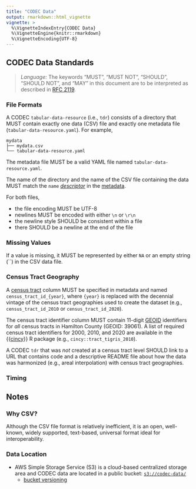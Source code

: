 ```yaml
---
title: "CODEC Data"
output: rmarkdown::html_vignette
vignette: >
  %\VignetteIndexEntry{CODEC Data}
  %\VignetteEngine{knitr::rmarkdown}
  %\VignetteEncoding{UTF-8}
---
```


## CODEC Data Standards

> *Language:* The keywords “MUST”, “MUST NOT”, “SHOULD”, “SHOULD NOT”, and “MAY” in this document are to be interpreted as described in [RFC 2119](https://tools.ietf.org/html/rfc2119).

### File Formats

A CODEC `tabular-data-resource` (i.e., `tdr`) consists of a directory that MUST contain exactly one data (CSV) file and exactly one metadata file (`tabular-data-resource.yaml`). For example,

    mydata
    ├── mydata.csv
    └── tabular-data-resource.yaml

The metadata file MUST be a valid YAML file named `tabular-data-resource.yaml`.

The name of the directory and the name of the CSV file containing the data MUST match the `name` [*descriptor*](codec-metadata.html#descriptor) in the [metadata](codec-metadata.html#codec-metadata-specifications).

For both files,

- the file encoding MUST be UTF-8
- newlines MUST be encoded with either `\n` or `\r\n`
- the newline style SHOULD be consistent within a file
- there SHOULD be a newline at the end of the file
  
### Missing Values

If a value is missing, it MUST be represented by either `NA` or an empty string (``) in the CSV data file.

### Census Tract Geography

A [census tract](https://www2.census.gov/geo/pdfs/education/CensusTracts.pdf) column MUST be specified in metadata and named `census_tract_id_{year}`, where `{year}` is replaced with the decennial vintage of the census tract geographies used to create the dataset (e.g., `census_tract_id_2010` or `census_tract_id_2020`).

The census tract identifier column MUST contain 11-digit [GEOID](https://www.census.gov/programs-surveys/geography/guidance/geo-identifiers.html) identifiers for *all* census tracts in Hamilton County (GEOID: 39061). A list of required census tract identifiers for 2000, 2010, and 2020 are available in the {{[cincy](https://github.com/geomarker-io/cincy)}} R package (e.g., `cincy::tract_tigris_2010`).

A CODEC `tdr` that was *not* created at a census tract level SHOULD link to a URL that contains code and a descriptive README file about how the data was harmonized (e.g., areal interpolation) with census tract geographies.


### Timing

## Notes

### Why CSV?

Although the CSV file format is relatively inefficient, it is an open, well-known, widely supported, text-based, universal format ideal for interoperability.

### Data Location

- AWS Simple Storage Service (S3) is a cloud-based centralized storage area and CODEC data are located in a public bucket: [`s3://codec-data/`](https://codec-data.s3.amazonaws.com/)
  - [bucket versioning](https://docs.aws.amazon.com/AmazonS3/latest/userguide/Versioning.html)
